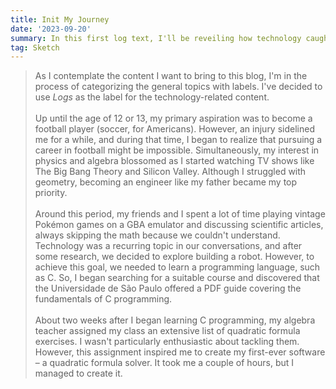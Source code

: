 ```yaml
---
title: Init My Journey
date: '2023-09-20'
summary: In this first log text, I'll be reveiling how technology caught my attention and my journey ever since my first software to my current job and projects.
tag: Sketch
---
```

> As I contemplate the content I want to bring to this blog, I'm in the process of categorizing the general topics with labels. I've decided to use *Logs* as the label for the technology-related content.
\
\
Up until the age of 12 or 13, my primary aspiration was to become a football player (soccer, for Americans). However, an injury sidelined me for a while, and during that time, I began to realize that pursuing a career in football might be impossible. Simultaneously, my interest in physics and algebra blossomed as I started watching TV shows like The Big Bang Theory and Silicon Valley. Although I struggled with geometry, becoming an engineer like my father became my top priority.
\
\
Around this period, my friends and I spent a lot of time playing vintage Pokémon games on a GBA emulator and discussing scientific articles, always skipping the math because we couldn't understand. Technology was a recurring topic in our conversations, and after some research, we decided to explore building a robot. However, to achieve this goal, we needed to learn a programming language, such as C. So, I began searching for a suitable course and discovered that the Universidade de São Paulo offered a PDF guide covering the fundamentals of C programming.
\
\
About two weeks after I began learning C programming, my algebra teacher assigned my class an extensive list of quadratic formula exercises. I wasn't particularly enthusiastic about tackling them. However, this assignment inspired me to create my first-ever software – a quadratic formula solver. It took me a couple of hours, but I managed to create it.

